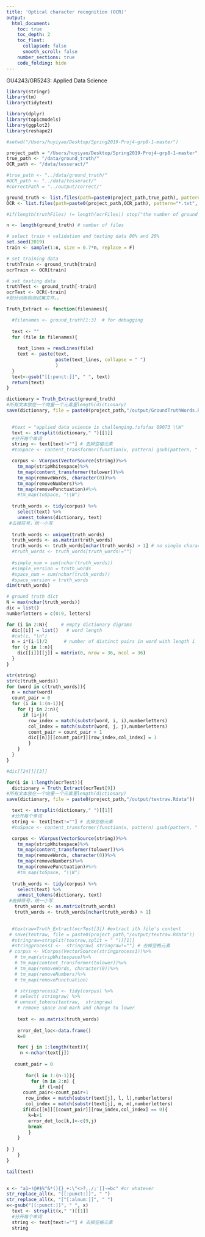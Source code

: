```yaml
---
title: 'Optical character recognition (OCR)'
output: 
  html_document:
    toc: true
    toc_depth: 2
    toc_float:
      collapsed: false
      smooth_scroll: false
    number_sections: true
    code_folding: hide
---
```



GU4243/GR5243: Applied Data Science
```r

library(stringr)
library(tm)
library(tidytext)

library(dplyr)
library(topicmodels)
library(ggplot2)
library(reshape2)

```

```r
#setwd("/Users/huyiyao/Desktop/Spring2019-Proj4-grp8-1-master")

project_path = "/Users/huyiyao/Desktop/Spring2019-Proj4-grp8-1-master"
true_path <- "/data/ground_truth/"
OCR_path <- "/data/tesseract/"

#true_path <- "../data/ground_truth/"
#OCR_path <- "../data/tesseract/"
#correctPath = "../output/correct/"

ground_truth <- list.files(path=paste0(project_path,true_path), pattern="*.txt", full.names=TRUE, recursive=FALSE)
OCR <- list.files(path=paste0(project_path,OCR_path), pattern="*.txt", full.names=TRUE, recursive=FALSE)

#if(length(truthFiles) != length(ocrFiles)) stop("the number of ground truth files is not equal to the number of OCR recognized files")

n <- length(ground_truth) # number of files

# select train + validation and testing data 80% and 20%
set.seed(2019)
train <- sample(1:n, size = 0.7*n, replace = F)

# set training data
truthTrain <- ground_truth[train]
ocrTrain <- OCR[train]

# set testing data
truthTest <- ground_truth[-train]
ocrTest <- OCR[-train]
#划分训练和测试集文件。。
```

```r
Truth_Extract <- function(filenames){

  #filenames <- ground_truth[1:3]  # for debugging
  
  text <- ""
  for (file in filenames){
    
    text_lines = readLines(file)
    text <- paste(text, 
                  paste(text_lines, collapse = " ")
                  )
  }
  text<-gsub("[[:punct:]]", " ", text)
  return(text)
}

dictionary = Truth_Extract(ground_truth)
#所有文本放在一个向量一个元素里length(dictionary)
save(dictionary, file = paste0(project_path,"/output/GroundTruthWords.Rdata"))

  
  #text = "applied data science is challenging.!sfsfas 09073 \\W"
  text <- strsplit(dictionary," ")[[1]]
  #分开每个单词
  string <- text[text!=""] # 去掉空格元素
  #toSpace <- content_transformer(function(x, pattern) gsub(pattern, " ", x))

  corpus <- VCorpus(VectorSource(string))%>%
    tm_map(stripWhitespace)%>%
    tm_map(content_transformer(tolower))%>%
    tm_map(removeWords, character(0))%>%
    tm_map(removeNumbers)%>%
    tm_map(removePunctuation)#%>%
    #tm_map(toSpace, "\\W")
  
  truth_words <- tidy(corpus) %>%
    select(text) %>%
    unnest_tokens(dictionary, text)
 #去掉符号，统一小写   
 
  truth_words <- unique(truth_words)
  truth_words <- as.matrix(truth_words)
  truth_words <- truth_words[nchar(truth_words) > 1] # no single character words
  #truth_words <- truth_words[truth_words!=""]
  
  #simple_num = sum(nchar(truth_words))
  #simple_version = truth_words
  #space_num = sum(nchar(truth_words))
  #space_version = truth_words
dim(truth_words)


```




```r
# ground truth dict
N = max(nchar(truth_words))
dic = list()
numberletters = c(0:9, letters)

for (i in 2:N){     # empty dictionary digrams
  dic[[i]] = list()   # word length
  #cat(i, "\n")
  n = i*(i-1)/2      # number of distinct pairs in word with length i
  for (j in 1:n){
    dic[[i]][[j]] = matrix(0, nrow = 36, ncol = 36)
  }
}

str(string)
str(c(truth_words))
for (word in c(truth_words)){
  n = nchar(word)
  count_pair = 0
  for (i in 1:(n-1)){
    for (j in 2:n){
      if (i<j){
        row_index = match(substr(word, i, i),numberletters)
        col_index = match(substr(word, j, j),numberletters)
        count_pair = count_pair + 1
        dic[[n]][[count_pair]][row_index,col_index] = 1
        }
    }
  }
}

#dic[[24]][[3]]
```


```r
for(i in 1:length(ocrTest)){
  dictionary = Truth_Extract(ocrTest[9])
#所有文本放在一个向量一个元素里length(dictionary)
save(dictionary, file = paste0(project_path,"/output/textraw.Rdata"))

  text <- strsplit(dictionary," ")[[1]]
  #分开每个单词
  string <- text[text!=""] # 去掉空格元素
  #toSpace <- content_transformer(function(x, pattern) gsub(pattern, " ", x))

  corpus <- VCorpus(VectorSource(string))%>%
    tm_map(stripWhitespace)%>%
    tm_map(content_transformer(tolower))%>%
    tm_map(removeWords, character(0))%>%
    tm_map(removeNumbers)%>%
    tm_map(removePunctuation)#%>%
    #tm_map(toSpace, "\\W")
  
  truth_words <- tidy(corpus) %>%
    select(text) %>%
    unnest_tokens(dictionary, text)
 #去掉符号，统一小写   
   truth_words <- as.matrix(truth_words)
   truth_words <- truth_words[nchar(truth_words) > 1]

  
  #textraw=Truth_Extract(ocrTest[3]) #extract ith file's content
 # save(textraw, file = paste0(project_path,"/output/textraw.Rdata"))
  #stringraw=strsplit(textraw,split = " ")[[1]]
  #stringprocess1 <-  stringraw[ stringraw!=""] # 去掉空格元素
 # corpus <- VCorpus(VectorSource(stringprocess1))%>%
   # tm_map(stripWhitespace)%>%
   # tm_map(content_transformer(tolower))%>%
   # tm_map(removeWords, character(0))%>%
   # tm_map(removeNumbers)%>%
   # tm_map(removePunctuation)

   # stringprocess2 <- tidy(corpus) %>%
   # select( stringraw) %>%
   # unnest_tokens(textraw,  stringraw)
    # remove space and mark and change to lower
    
    text <- as.matrix(truth_words)
    
    error_det_loc<-data.frame()
    k=0

    for( j in 1:length(text)){
     n <-nchar(text[j])
    
   count_pair = 0
   
       for(l in 1:(n-1)){ 
         for (m in 2:n) { 
            if (l<m){
      count_pair<-count_pair+1
       row_index = match(substr(text[j], l, l),numberletters)
       col_index = match(substr(text[j], m, m),numberletters)
      if(dic[[n]][[count_pair]][row_index,col_index] == 0){
        k=k+1
        error_det_loc[k,]<-c(9,j)
        break
        }
    }
  
} }
    }   
}

tail(text)
  

x <- "a1~!@#$%^&*(){}_+:\"<>?,./;'[]-=bc" #or whatever
str_replace_all(x, "[[:punct:]]", " ")
str_replace_all(x, "[^[:alnum:]]", " ")
x<-gsub("[[:punct:]]", " ", x)
  text <- strsplit(x," ")[[1]]
  #分开每个单词
  string <- text[text!=""] # 去掉空格元素
  string
```

